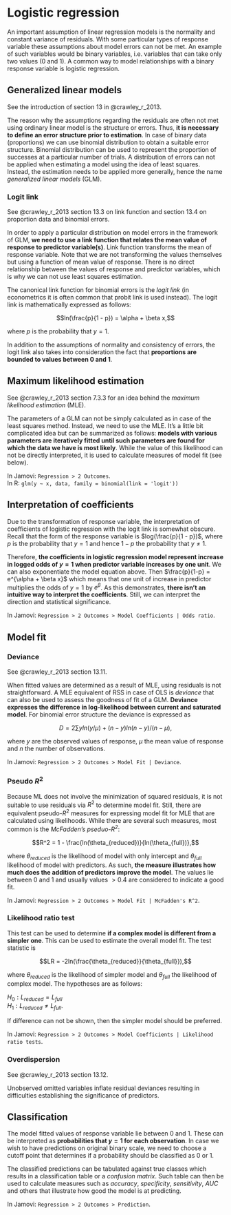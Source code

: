 # Logistic regression

An important assumption of linear regression models is the normality and constant variance of residuals. With some particular types of response variable these assumptions about model errors can not be met. An example of such variables would be binary variables, i.e. variables that can take only two values ($0$ and $1$). A common way to model relationships with a binary response variable is logistic regression.

## Generalized linear models

See the introduction of section 13 in @crawley_r_2013.

The reason why the assumptions regarding the residuals are often not met using ordinary linear model is the structure or errors. Thus, **it is necessary to define an error structure prior to estimation**. In case of binary data (proportions) we can use binomial distribution to obtain a suitable error structure. Binomial distribution can be used to represent the proportion of successes at a particular number of trials. A distribution of errors can not be applied when estimating a model using the idea of least squares. Instead, the estimation needs to be applied more generally, hence the name *generalized linear models* (GLM). 

### Logit link

See @crawley_r_2013 section 13.3 on link function and section 13.4 on proportion data and binomial errors.

In order to apply a particular distribution on model errors in the framework of GLM, **we need to use a link function that relates the mean value of response to predictor variable(s)**. Link function transforms the mean of response variable. Note that we are not transforming the values themselves but using a function of mean value of response.  There is no direct relationship between the values of response and predictor variables, which is why we can not use least squares estimation.

The canonical link function for binomial errors is the *logit link* (in econometrics it is often common that probit link is used instead). The logit link is mathematically expressed as follows:

$$ln(\frac{p}{1 - p}) = \alpha + \beta x,$$

where $p$ is the probability that $y = 1$.

In addition to the assumptions of normality and consistency of errors, the logit link also takes into consideration the fact that **proportions are bounded to values between 0 and 1**.

## Maximum likelihood estimation

See @crawley_r_2013 section 7.3.3 for an idea behind the *maximum likelihood estimation* (MLE). 

The parameters of a GLM can not be simply calculated as in case of the least squares method. Instead, we need to use the MLE. It's a little bit complicated idea but can be summarized as follows: **models with various parameters are iteratively fitted until such parameters are found for which the data we have is most likely**. While the value of this likelihood can not be directly interpreted, it is used to calculate measures of model fit (see below).

In Jamovi: `Regression > 2 Outcomes `.  
In R: `glm(y ~ x, data, family = binomial(link = 'logit'))`

## Interpretation of coefficients

Due to the transformation of response variable, the interpretation of coefficients of logistic regression with the logit link is somewhat obscure. Recall that the form of the response variable is $log(\frac{p}{1 - p})$, where $p$ is the probability that $y = 1$ and hence $1-p$ the probability that $y \neq 1$. 

Therefore, **the coefficients in logistic regression model represent increase in logged odds of $y=1$ when predictor variable increases by one unit**. We can also exponentiate the model equation above. Then $\frac{p}{1-p} = e^{\alpha + \beta x}$ which means that one unit of increase in predictor multiplies the odds of $y = 1$ by $e^\beta$. As this demonstrates, **there isn't an intuitive way to interpret the coefficients**. Still, we can interpret the direction and statistical significance.

In Jamovi: `Regression > 2 Outcomes > Model Coefficients | Odds ratio `.

## Model fit

### Deviance

See @crawley_r_2013 section 13.11.

When fitted values are determined as a result of MLE, using residuals is not straightforward. A MLE equivalent of RSS in case of OLS is *deviance* that can also be  used to assess the goodness of fit of a GLM. **Deviance expresses the difference in log-likelihood between current and saturated model**. For binomial error structure the deviance is expressed as 

$$D = 2 \sum y ln(y/\mu) + (n - y) ln(n - y) / (n - \mu),$$

where $y$ are the observed values of response, $\mu$ the mean value of response and $n$ the number of observations.

In Jamovi: `Regression > 2 Outcomes > Model Fit | Deviance `.

### Pseudo $R^2$

Because ML does not involve the minimization of squared residuals, it is not suitable to use residuals via $R^2$ to determine model fit. Still, there are equivalent pseudo-$R^2$ measures for expressing model fit for MLE that are calculated using likelihoods. While there are several such measures, most common is the *McFadden's pseduo-$R^2$*:

$$R^2 = 1 - \frac{ln(\theta_{reduced})}{ln(\theta_{full})},$$

where $\theta_{reduced}$ is the likelihood of model with only intercept and $\theta_{full}$ likelihood of model with predictors. As such, **the measure illustrates how much does the addition of predictors improve the model**. The values lie between 0 and 1 and usually values  $>0.4$ are considered to indicate a good fit.

In Jamovi: `Regression > 2 Outcomes > Model Fit | McFadden's R^2 `.

### Likelihood ratio test

This test can be used to determine **if a complex model is different from a simpler one**. This can be used to estimate the overall model fit. The test statistic is

$$LR = -2ln(\frac{\theta_{reduced}}{\theta_{full}}),$$

where $\theta_{reduced}$ is the likelihood of simpler model and $\theta_{full}$ the likelihood of complex model. The hypotheses are as follows:

$H_0: L_{reduced} = L_{full}$  
$H_1: L_{reduced} \neq L_{full}.$

If difference can not be shown, then the simpler model should be preferred. 

In Jamovi: `Regression > 2 Outcomes > Model Coefficients | Likelihood ratio tests `.

### Overdispersion

See @crawley_r_2013 section 13.12.

Unobserved omitted variables inflate residual deviances resulting in difficulties establishing the significance of predictors.

## Classification

The model fitted values of response variable lie between 0 and 1. These can be interpreted as **probabilities that $y = 1$ for each observation**. In case we wish to have predictions on original binary scale, we need to choose a cutoff point that determines if a probability should be classified as 0 or 1. 

The classified predictions can be tabulated against true classes which results in a classification table or a *confusion matrix*. Such table can then be used to calculate measures such as *accuracy*, *specificity*, *sensitivity*, *AUC* and others that illustrate how good the model is at predicting.

In Jamovi: `Regression > 2 Outcomes > Prediction`.
